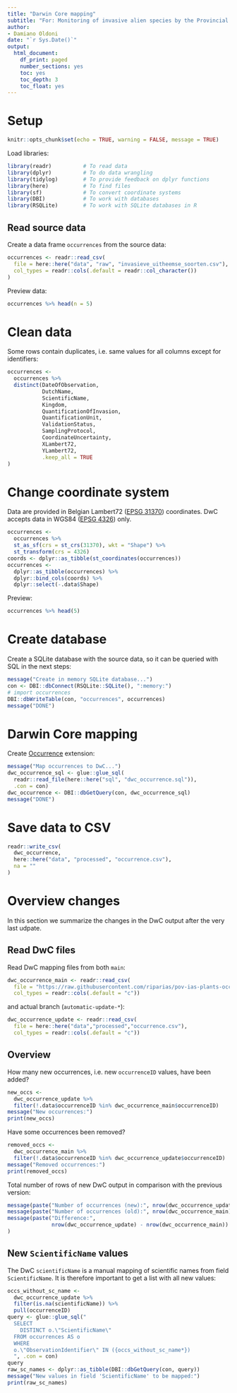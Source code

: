 ```yaml
---
title: "Darwin Core mapping"
subtitle: "For: Monitoring of invasive alien species by the Provincial Center of Environmental Research (PCM) in East Flanders, Belgium"
author:
- Damiano Oldoni
date: "`r Sys.Date()`"
output:
  html_document:
    df_print: paged
    number_sections: yes
    toc: yes
    toc_depth: 3
    toc_float: yes
---
```


# Setup 

```r
knitr::opts_chunk$set(echo = TRUE, warning = FALSE, message = TRUE)
```

Load libraries:

```r
library(readr)          # To read data
library(dplyr)          # To do data wrangling
library(tidylog)        # To provide feedback on dplyr functions
library(here)           # To find files
library(sf)             # To convert coordinate systems
library(DBI)            # To work with databases
library(RSQLite)        # To work with SQLite databases in R
```

## Read source data

Create a data frame `occurrences` from the source data:

```r
occurrences <- readr::read_csv(
  file = here::here("data", "raw", "invasieve_uitheemse_soorten.csv"),
  col_types = readr::cols(.default = readr::col_character())
)
```

Preview data:

```r
occurrences %>% head(n = 5)
```

# Clean data

Some rows contain duplicates, i.e. same values for all columns except for identifiers:

```r
occurrences <- 
  occurrences %>% 
  distinct(DateOfObservation,
           DutchName,
           ScientificName,
           Kingdom,
           QuantificationOfInvasion,
           QuantificationUnit,
           ValidationStatus,
           SamplingProtocol,
           CoordinateUncertainty,
           XLambert72,
           YLambert72,
           .keep_all = TRUE
)
```

# Change coordinate system

Data are provided in Belgian Lambert72 ([EPSG 31370](https://epsg.io/31370)) coordinates. DwC accepts data in WGS84 ([EPSG 4326](https://epsg.io/4326)) only.

```r
occurrences <- 
  occurrences %>% 
  st_as_sf(crs = st_crs(31370), wkt = "Shape") %>%
  st_transform(crs = 4326)
coords <- dplyr::as_tibble(st_coordinates(occurrences))
occurrences <- 
  dplyr::as_tibble(occurrences) %>% 
  dplyr::bind_cols(coords) %>%
  dplyr::select(-.data$Shape)
```

Preview:

```r
occurrences %>% head(5)
```

# Create database

Create a SQLite database with the source data, so it can be queried with SQL in the next steps:

```r
message("Create in memory SQLite database...")
con <- DBI::dbConnect(RSQLite::SQLite(), ":memory:")
# import occurrences
DBI::dbWriteTable(con, "occurrences", occurrences)
message("DONE")
```

# Darwin Core mapping

Create [Occurrence](https://rs.gbif.org/core/dwc_occurrence_2022-02-02.xml) extension:

```r
message("Map occurrences to DwC...")
dwc_occurrence_sql <- glue::glue_sql(
  readr::read_file(here::here("sql", "dwc_occurrence.sql")), 
  .con = con)
dwc_occurrence <- DBI::dbGetQuery(con, dwc_occurrence_sql)
message("DONE")
```

# Save data to CSV

```r
readr::write_csv(
  dwc_occurrence,
  here::here("data", "processed", "occurrence.csv"),
  na = ""
)
```

# Overview changes

In this section we summarize the changes in the DwC output after the very last udpate.

## Read DwC files

Read DwC mapping files from both `main`:

```r
dwc_occurrence_main <- readr::read_csv(
  file = "https://raw.githubusercontent.com/riparias/pov-ias-plants-occurrences/main/data/processed/occurrence.csv",
  col_types = readr::cols(.default = "c"))
```

and actual branch (`automatic-update-*`):
 
```r
dwc_occurrence_update <- readr::read_csv(
  file = here::here("data","processed","occurrence.csv"),
  col_types = readr::cols(.default = "c"))
```

## Overview

How many new occurrences, i.e. new `occurrenceID` values, have been added?

```r
new_occs <- 
  dwc_occurrence_update %>%
  filter(!.data$occurrenceID %in% dwc_occurrence_main$occurrenceID)
message("New occurrences:")
print(new_occs)
```

Have some occurrences been removed?

```r
removed_occs <- 
  dwc_occurrence_main %>%
  filter(!.data$occurrenceID %in% dwc_occurrence_update$occurrenceID)
message("Removed occurrences:")
print(removed_occs)
```

Total number of rows of new DwC output in comparison with the previous version:

```r
message(paste("Number of occurrences (new):", nrow(dwc_occurrence_update)))
message(paste("Number of occurrences (old):", nrow(dwc_occurrence_main)))
message(paste("Difference:", 
              nrow(dwc_occurrence_update) - nrow(dwc_occurrence_main))
)
```

## New `ScientificName` values

The DwC `scientificName` is a manual mapping of scientific names from field `ScientificName`. It is therefore important to get a list with all new values:

```r
occs_without_sc_name <- 
  dwc_occurrence_update %>%
  filter(is.na(scientificName)) %>%
  pull(occurrenceID)
query <- glue::glue_sql("
  SELECT 
    DISTINCT o.\"ScientificName\"
  FROM occurrences AS o 
  WHERE  
  o.\"ObservationIdentifier\" IN ({occs_without_sc_name*})
  ", .con = con)
query
raw_sc_names <- dplyr::as_tibble(DBI::dbGetQuery(con, query))
message("New values in field 'ScientificName' to be mapped:")
print(raw_sc_names)
```

